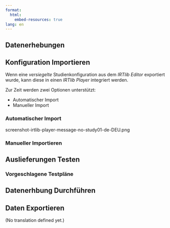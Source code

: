 ```yaml
---
format:
  html:
    embed-resources: true
lang: en    
---
```


::: {.content-visible when-profile="german"}

# Datenerhebungen

## Konfiguration Importieren

Wenn eine *versiegelte* Studienkonfiguration aus dem *IRTlib Editor* exportiert wurde, kann diese in einen *IRTlib Player* integriert werden. 

Zur Zeit werden zwei Optionen unterstützt:

* Automatischer Import
* Manueller Import

### Automatischer Import

screenshot-irtlib-player-message-no-study01-de-DEU.png

### Manueller Importieren

## Auslieferungen Testen

### Vorgeschlagene Testpläne

## Datenerhbung Durchführen

## Daten Exportieren 

:::


::: {.content-visible when-profile="english"}
(No translation defined yet.) 
:::